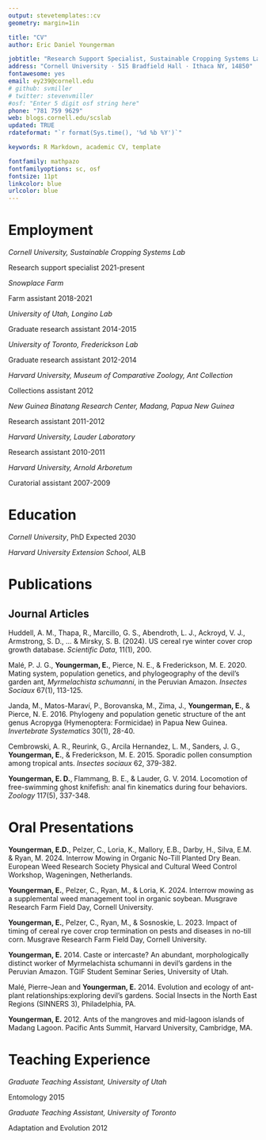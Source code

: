 ```yaml
---
output: stevetemplates::cv
geometry: margin=1in

title: "CV"
author: Eric Daniel Youngerman

jobtitle: "Research Support Specialist, Sustainable Cropping Systems Lab"
address: "Cornell University · 515 Bradfield Hall · Ithaca NY, 14850"
fontawesome: yes
email: ey239@cornell.edu
# github: svmiller
# twitter: stevenvmiller
#osf: "Enter 5 digit osf string here"
phone: "781 759 9629"
web: blogs.cornell.edu/scslab
updated: TRUE
rdateformat: "`r format(Sys.time(), '%d %b %Y')`"

keywords: R Markdown, academic CV, template

fontfamily: mathpazo
fontfamilyoptions: sc, osf
fontsize: 11pt
linkcolor: blue
urlcolor: blue
---
```


# Employment

*Cornell University, Sustainable Cropping Systems Lab*

Research support specialist \hfill 2021-present

*Snowplace Farm*

Farm assistant \hfill 2018-2021

*University of Utah, Longino Lab*

Graduate research assistant \hfill 2014-2015

*University of Toronto, Frederickson Lab*

Graduate research assistant \hfill 2012-2014

*Harvard University, Museum of Comparative Zoology, Ant Collection*

Collections assistant \hfill 2012

*New Guinea Binatang Research Center, Madang, Papua New Guinea       *

Research assistant \hfill 2011-2012

*Harvard University, Lauder Laboratory*

Research assistant \hfill 2010-2011

*Harvard University, Arnold Arboretum*

Curatorial assistant \hfill 2007-2009

# Education
*Cornell University*, PhD \hfill Expected 2030

*Harvard University Extension School*, ALB \hfill 


# Publications

## Journal Articles

Huddell, A. M., Thapa, R., Marcillo, G. S., Abendroth, L. J., Ackroyd, V. J., Armstrong, S. D., ... & Mirsky, S. B. (2024). US cereal rye winter cover crop growth database. *Scientific Data*, 11(1), 200.

Malé, P. J. G., **Youngerman, E.**, Pierce, N. E., & Frederickson, M. E.  2020. Mating system, population	genetics, and phylogeography of the devil’s garden ant, *Myrmelachista schumanni*, in the	Peruvian Amazon. *Insectes Sociaux* 67(1), 113-125.

Janda, M., Matos-Maraví, P., Borovanska, M., Zima, J., **Youngerman, E.**, & Pierce, N. E.  2016. Phylogeny and population genetic structure of the ant genus Acropyga (Hymenoptera:	Formicidae) in Papua New Guinea.  *Invertebrate Systematics* 30(1), 28-40.

Cembrowski, A. R., Reurink, G., Arcila Hernandez, L. M., Sanders, J. G., **Youngerman, E.**, & Frederickson, M. E. 2015. Sporadic pollen consumption among tropical ants. *Insectes sociaux* 62, 379-382.

**Youngerman, E. D.**, Flammang, B. E., & Lauder, G. V. 2014. Locomotion of free-swimming ghost knifefish: anal fin kinematics during four behaviors. *Zoology* 117(5), 337-348.


# Oral Presentations

**Youngerman, E.D.**, Pelzer, C., Loria, K., Mallory, E.B., Darby, H., Silva, E.M. & Ryan, M. 2024. Interrow	Mowing	in	Organic	No-Till	Planted	Dry	Bean. European Weed Research Society Physical and Cultural Weed Control Workshop, Wageningen, Netherlands.

**Youngerman, E.**, Pelzer, C., Ryan, M., & Loria, K. 2024. Interrow mowing as a supplemental weed management tool in organic soybean. Musgrave Research Farm Field Day, Cornell University.

**Youngerman, E.**, Pelzer, C., Ryan, M., & Sosnoskie, L. 2023. Impact of timing of cereal rye cover crop termination on pests and diseases in no-till corn. Musgrave Research Farm Field Day, Cornell University.

**Youngerman, E.** 2014. Caste or intercaste? An abundant, morphologically distinct worker of Myrmelachista schumanni in devil’s gardens in the Peruvian Amazon. TGIF Student Seminar
Series, University of Utah.

Malé, Pierre-Jean and **Youngerman, E.** 2014. Evolution and ecology of ant-plant relationships:exploring devil’s gardens. Social Insects in the North East Regions (SINNERS 3), Philadelphia, PA.

**Youngerman, E.** 2012. Ants of the mangroves and mid-lagoon islands of Madang Lagoon. Pacific Ants	Summit, Harvard University, Cambridge, MA.

# Teaching Experience

*Graduate Teaching Assistant, University of Utah*	

Entomology \hfill 2015

*Graduate Teaching Assistant, University of Toronto*	

Adaptation and Evolution \hfill 2012

